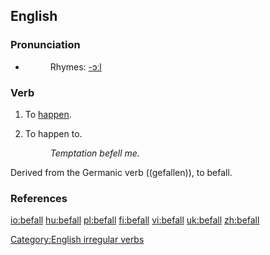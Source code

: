 ==English==

===Pronunciation===
*{{IPA|/'bɪfɔːl//}}
*:Rhymes: [[Rhymes:English:-ɔːl|-ɔːl]]

===Verb===
{{en-verb|befalls|befalling|befell|befallen}}

# {{intransitive}} To [[happen]].
# {{transitive}} To happen to.
#: ''Temptation befell me.''

Derived from the Germanic verb ((gefallen)), to befall.

===References===
{{R:Century 1911}}
{{R:Webster 1913}}

[[Category:English irregular verbs]]

[[io:befall]]
[[hu:befall]]
[[pl:befall]]
[[fi:befall]]
[[vi:befall]]
[[uk:befall]]
[[zh:befall]]